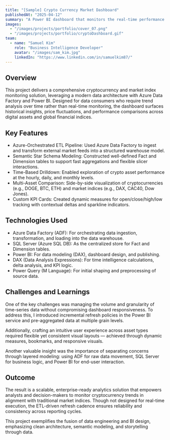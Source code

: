 ```yaml
---
title: "[Sample] Crypto Currency Market Dashboard"
publishedAt: "2025-04-12"
summary: "A Power BI dashboard that monitors the real-time performance of multiple cryptocurrencies and global market indices with historical price trends."
images:
  - "/images/projects/portfolio/cover_07.png"
  - "/images/projects/portfolio/cryptoDashboard.gif"
team:
  - name: "Samuel Kim"
    role: "Business Intelligence Developer"
    avatar: "/images/sam_kim.jpg"
    linkedIn: "https://www.linkedin.com/in/samuelkim87/"
---
```


## Overview

This project delivers a comprehensive cryptocurrency and market index monitoring solution, leveraging a modern data architecture with Azure Data Factory and Power BI. Designed for data consumers who require trend analysis over time rather than real-time monitoring, the dashboard surfaces historical insights, price fluctuations, and performance comparisons across digital assets and global financial indices.

## Key Features

- Azure-Orchestrated ETL Pipeline: Used Azure Data Factory to ingest and transform external market feeds into a structured warehouse model.
- Semantic Star Schema Modeling: Constructed well-defined Fact and Dimension tables to support fast aggregations and flexible slicer interactions.
- Time-Based Drilldown: Enabled exploration of crypto asset performance at the hourly, daily, and monthly levels.
- Multi-Asset Comparison: Side-by-side visualization of cryptocurrencies (e.g., DOGE, BTC, ETH) and market indices (e.g., DAX, CAC40, Dow Jones).
- Custom KPI Cards: Created dynamic measures for open/close/high/low tracking with contextual deltas and sparkline indicators.

## Technologies Used

- Azure Data Factory (ADF): For orchestrating data ingestion, transformation, and loading into the data warehouse.
- SQL Server (Azure SQL DB): As the centralized store for Fact and Dimension tables.
- Power BI: For data modeling (DAX), dashboard design, and publishing.
- DAX (Data Analysis Expressions): For time intelligence calculations, delta analysis, and KPI logic.
- Power Query (M Language): For initial shaping and preprocessing of source data.

## Challenges and Learnings

One of the key challenges was managing the volume and granularity of time-series data without compromising dashboard responsiveness. To address this, I introduced incremental refresh policies in the Power BI service and pre-aggregated data at multiple grain levels.

Additionally, crafting an intuitive user experience across asset types required flexible yet consistent visual layouts — achieved through dynamic measures, bookmarks, and responsive visuals.

Another valuable insight was the importance of separating concerns through layered modeling: using ADF for raw data movement, SQL Server for business logic, and Power BI for end-user interaction.

## Outcome

The result is a scalable, enterprise-ready analytics solution that empowers analysts and decision-makers to monitor cryptocurrency trends in alignment with traditional market indices. Though not designed for real-time execution, the ETL-driven refresh cadence ensures reliability and consistency across reporting cycles.

This project exemplifies the fusion of data engineering and BI design, emphasizing clean architecture, semantic modeling, and storytelling through data.
